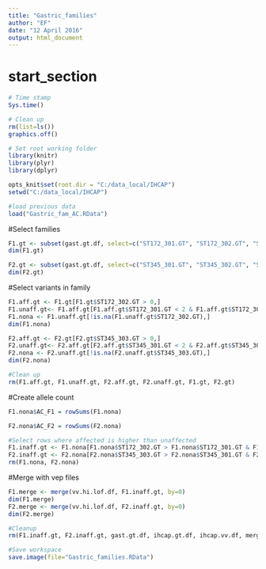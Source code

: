 ```yaml
---
title: "Gastric_families"
author: "EF"
date: "12 April 2016"
output: html_document
---
```

# start_section
 
```r

# Time stamp
Sys.time()

# Clean up
rm(list=ls())
graphics.off()

# Set root working folder
library(knitr)
library(plyr)
library(dplyr)

opts_knit$set(root.dir = "C:/data_local/IHCAP")
setwd("C:/data_local/IHCAP")

#load previous data
load("Gastric_fam_AC.RData")

```

#Select families
```r
F1.gt <- subset(gast.gt.df, select=c("ST172_301.GT", "ST172_302.GT", "ST172_303.GT"))
dim(F1.gt)

F2.gt <- subset(gast.gt.df, select=c("ST345_301.GT", "ST345_302.GT", "ST345_303.GT"))
dim(F2.gt)

```

#Select variants in family
```r
F1.aff.gt <- F1.gt[F1.gt$ST172_302.GT > 0,]
F1.unaff.gt<- F1.aff.gt[F1.aff.gt$ST172_301.GT < 2 & F1.aff.gt$ST172_303.GT < 2,]
F1.nona <- F1.unaff.gt[!is.na(F1.unaff.gt$ST172_302.GT),]
dim(F1.nona)

F2.aff.gt <- F2.gt[F2.gt$ST345_303.GT > 0,]
F2.unaff.gt<- F2.aff.gt[F2.aff.gt$ST345_301.GT < 2 & F2.aff.gt$ST345_302.GT < 2,]
F2.nona <- F2.unaff.gt[!is.na(F2.unaff.gt$ST345_303.GT),]
dim(F2.nona)

#Clean up
rm(F1.aff.gt, F1.unaff.gt, F2.aff.gt, F2.unaff.gt, F1.gt, F2.gt)

```

#Create allele count
```r
F1.nona$AC_F1 = rowSums(F1.nona)

F2.nona$AC_F2 = rowSums(F2.nona)

#Select rows where affected is higher than unaffected
F1.inaff.gt <- F1.nona[F1.nona$ST172_302.GT > F1.nona$ST172_301.GT & F1.nona$ST172_302.GT > F1.nona$ST172_303.GT,]
F2.inaff.gt <- F2.nona[F2.nona$ST345_303.GT > F2.nona$ST345_301.GT & F2.nona$ST345_303.GT > F2.nona$ST345_302.GT,]
rm(F1.nona, F2.nona)
```

#Merge with vep files
```r
F1.merge <- merge(vv.hi.lof.df, F1.inaff.gt, by=0)
dim(F1.merge)
F2.merge <- merge(vv.hi.lof.df, F2.inaff.gt, by=0)
dim(F2.merge)

#Cleanup
rm(F1.inaff.gt, F2.inaff.gt, gast.gt.df, ihcap.gt.df, ihcap.vv.df, merged.df, pass.df, vv.hi.lof.df, high_impact_lof)

#Save workspace
save.image(file="Gastric_families.RData")
```
